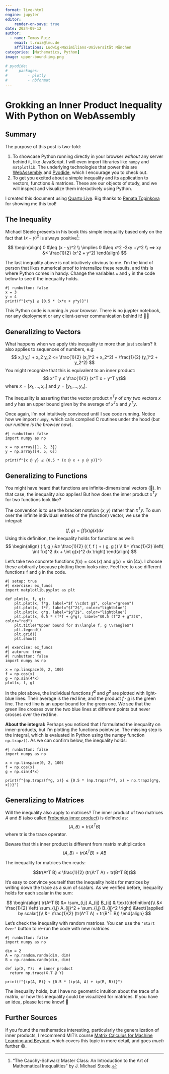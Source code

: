 ```yaml
---
format: live-html
engine: jupyter
editor:
    render-on-save: true
date: 2024-09-12
author:
  - name: Tomas Ruiz
    email: t.ruiz@lmu.de
    affiliations: Ludwig-Maximilians-Universität München
categories: [Mathematics, Python]
image: upper-bound-img.png
    
# pyodide:
#     packages:
#         - plotly
#         - nbformat
---
```

# Grokking an Inner Product Inequality With Python on WebAssembly

## Summary
The purpose of this post is two-fold:

1. To showcase Python running directly in your browser *without* any server behind it, like JavaScript. I will even import libraries like `numpy` and `matplotlib`. The underlying technologies that power this are [WebAssembly](https://en.wikipedia.org/wiki/WebAssembly) and [Pyodide](https://pyodide.org/), which I encourage you to check out.
2. To get you excited about a simple inequality and its application to vectors, functions & matrices. These are our objects of study, and we will inspect and visualize them interactively using Python.

I created this document using [Quarto Live](https://r-wasm.github.io/quarto-live/). Big thanks to [Renata Topinkova](https://renatatopinkova.github.io/) for showing me this tool!

## The Inequality
Michael Steele presents in his book this simple inequality based only on the fact that $(x-y)^2$ is always positive[^1]:

[^1]: "The Cauchy-Schwarz Master Class: An Introduction to the Art of Mathematical Inequalities" by J. Michael Steele.

$$
\begin{align}
0 &\leq  (x - y)^2 \\
\implies 0 &\leq x^2 -2xy +y^2 \\
⟹ xy &≤ \frac{1}{2} (x^2 + y^2)
\end{align}
$$

The last inequality above is not intuitively obvious to me. I'm the kind of person that likes numerical proof to internalize these results, and this is where Python comes in handy. Change the variables `x` and `y` in the code below to see if the inequality holds.

```pyodide
#| runbutton: false
x = 3
y = 4
print(f"{x*y} ≤ {0.5 * (x*x + y*y)}")
```

::: {.callout-note}
This Python code is running *in your browser*. There is no juypter notebook, nor any deployment or any client-server communication behind it! 🤯🚀
:::

## Generalizing to Vectors
What happens when we apply this inequality to more than just scalars? It also applies to sequences of numbers, e.g:
$$
x_1 y_1 + x_2 y_2 <= \frac{1}{2} (x_1^2 + x_2^2) + \frac{1}{2} (y_1^2 + y_2^2)
$$
You might recognize that this is equivalent to an inner product:
$$ x^T y ≤ \frac{1}{2} (x^T x + y^T y)$$
where $x = [x_1, \dots, x_n]$ and $y = [y_1, \dots, y_n]$.

The inequality is asserting that the vector product $x^Ty$ of *any* two vectors $x$ and $y$ has an upper bound given by the average of $x^Tx$ and $y^Ty$.

Once again, I'm not intuitively convinced until I see code running. Notice how we import `numpy`, which calls compiled C routines under the hood (*but our runtime is the browser now*).

```pyodide
#| runbutton: false
import numpy as np

x = np.array([1, 2, 3])
y = np.array([4, 5, 6])

print(f"{x @ y} ≤ {0.5 * (x @ x + y @ y)}")
```

## Generalizing to Functions
You might have heard that functions are infinite-dimensional vectors (🤯). In that case, the inequality also applies! But how does the inner product $x^Ty$ for two functions look like?

The convention is to use the bracket notation $⟨ x, y ⟩$ rather than $x^Ty$. To sum over the infinite individual entries of the (function) vector, we use the integral:

$$⟨ f, g ⟩ = \int f(x) g(x) dx$$
Using this definition, the inequality holds for functions as well:
$$
\begin{align}
⟨ f, g ⟩ &≤ \frac{1}{2} (⟨ f, f ⟩ + ⟨ g, g ⟩) \\
&= \frac{1}{2} \left( \int f(x)^2 dx + \int g(x)^2 dx \right)
\end{align}
$$

Let's take two concrete functions $f(x) = \cos(x)$ and $g(x) = \sin(4x)$. I choose these arbitrarily because plotting them looks nice. Feel free to use different functions `f` and `g` in the code.

```pyodide
#| setup: true
#| exercise: ex_funcs
import matplotlib.pyplot as plt

def plot(x, f, g):
    plt.plot(x, f*g, label="$f \\cdot g$", color="green")
    plt.plot(x, f*f, label="$f^2$", color="lightblue")
    plt.plot(x, g*g, label="$g^2$", color="lightblue")
    plt.plot(x, 0.5 * (f*f + g*g), label="$0.5 (f^2 + g^2)$", color="red")
    plt.title("Upper bound for $\\langle f, g \\rangle$")
    plt.legend()
    plt.grid()
    plt.show()
```

```pyodide
#| exercise: ex_funcs
#| autorun: true
#| runbutton: false
import numpy as np

x = np.linspace(0, 2, 100)
f = np.cos(x)
g = np.sin(4*x)
plot(x, f, g)
```

In the plot above, the individual functions $f^2$ and $g^2$ are plotted with light-blue lines. Their average is the red line, and the product $f ⋅ g$ is the green line. The red line is an upper bound for the green one. We see that the green line crosses over the two blue lines at different points but never crosses over the red line.

**About the integral:** Perhaps you noticed that I formulated the inequality on inner-products, but I'm plotting the functions pointwise. The missing step is the integral, which is evaluated in Python using the numpy function `np.trapz()`. As we can confirm below, the inequality holds:

```pyodide
#| runbutton: false
import numpy as np

x = np.linspace(0, 2, 100)
f = np.cos(x)
g = np.sin(4*x)

print(f"{np.trapz(f*g, x)} ≤ {0.5 * (np.trapz(f*f, x) + np.trapz(g*g, x))}")
```

## Generalizing to Matrices
Will the inequality also apply to matrices? The inner product of two matrices $A$ and $B$ (also called [Frobenius inner product](https://en.wikipedia.org/wiki/Frobenius_inner_product)) is defined as:
$$⟨A, B⟩ = \text{tr}(A^T B)$$
where $\text{tr}$ is the trace operator.

::: {.callout-warning} 
Beware that this inner product is different from matrix multiplication $$⟨A, B⟩ = tr(A^T B) ≠ AB$$ 
:::
 
The inequality for matrices then reads:

$$tr(A^T B) ≤ \frac{1}{2} (tr(A^T A) + tr(B^T B))$$

It's easy to convince yourself that the inequality holds for matrices by writing down the trace as a sum of scalars. As we verified before, inequality holds for each scalar in the sum:

$$
\begin{align}
tr(A^T B) 
&= \sum_{i,j} A_{ij} B_{ij} & \text{(definition)}\\
&≤ \frac{1}{2} \left( \sum_{i,j} A_{ij}^2 + \sum_{i,j} B_{ij}^2 \right) &\text{(applied by scalar)}\\
&= \frac{1}{2} (tr(A^T A) + tr(B^T B))
\end{align}
$$

Let's check the inequality with random matrices. You can use the `"Start Over"` button to re-run the code with new matrices.

```pyodide
#| runbutton: false
import numpy as np

dim = 2
A = np.random.randn(dim, dim)
B = np.random.randn(dim, dim)

def ip(X, Y):  # inner product
  return np.trace(X.T @ Y)

print(f"{ip(A, B)} ≤ {0.5 * (ip(A, A) + ip(B, B))}")
```
The inequality holds, but I have no geometric intuition about the trace of a matrix, or how this inequality could be visualized for matrices. If you have an idea, please let me know! 🙏

## Further Sources
If you found the mathematics interesting, particularly the generalization of inner products, I recommend MIT's course [Matrix Calculus for Machine Learning and Beyond](https://ocw.mit.edu/courses/18-s096-matrix-calculus-for-machine-learning-and-beyond-january-iap-2023/), which covers this topic in more detail, and goes *much* further 😄.

